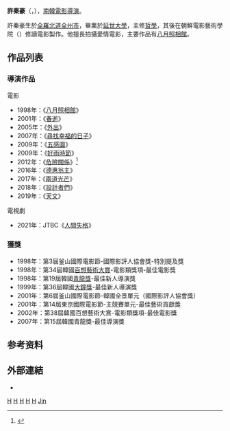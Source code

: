 {{藝人
| 姓名     = 許秦豪
| 類型     = 導演
| 圖片     = Weiming Chen at Toronto Film Festival 2012 (2).jpg
| 圖片尺寸 = 
| 圖片簡介 = 
| 原名     =  
| 外文名   = 허진호
| 外文     = ko
| 羅馬拼音 = Hur Jin Ho
| 英文名   = 
| 綽號     = 
| 其他藝名 = 
| 國籍     = 
| 民族     = 
| 籍貫     = 
| 出生日期 = {{birth_date_and_age|1963|8|8}}
| 出生地點 = {{KOR}}[[全羅北道|全羅北道]][[全州市|全州市]]
| 職業     = [[導演|導演]]
| 語言     = [[韓語|韓語]]
| 教育程度 = [[延世大學|延世大學]]哲學系
| 配偶     = 
| 出身地   = 
| 出道作   = 
| 出道日期 = 1993年
| 代表作   = 
| 活躍年代 = 
| 經紀公司 = 
}}

'''許秦豪'''（{{lang-ko|'''허진호'''}}，{{bd|1963年|8月8日|catIdx=H許}}），[[南韓|南韓]][[電影導演|電影導演]]。

許秦豪生於[[全羅北道|全羅北道]][[全州市|全州市]]，畢業於[[延世大學|延世大學]]，主修[[哲學|哲學]]，其後在朝鮮電影藝術學院（{{lang|en|The Korean Academy of Film Arts}}）修讀電影製作。他擅長拍攝愛情電影，主要作品有[[八月照相館|八月照相館]]。

== 作品列表 ==
=== 導演作品 ===
電影
*1998年：《[[八月照相館|八月照相館]]》
*2001年：《[[春逝|春逝]]》
*2005年：《[[外出|外出]]》
*2007年：《[[尋找幸福的日子|尋找幸福的日子]]》
*2009年：《[[五感圖|五感圖]]》
*2009年：《[[好雨時節|好雨時節]]》
*2012年：《[[危险关系_(2012年电影)|危險關係]]》<ref>{{cite web |url=http://ent.sina.com.cn/m/c/2012-04-25/17463615283.shtml |language= |title=《危險關係》海報曝光 入圍戛纳導演雙周單元 |publisher=新浪 |date=2012年4月25日 |accessdate= |archive-date=2017-12-03 |archive-url=https://web.archive.org/web/20171203224630/http://ent.sina.com.cn/m/c/2012-04-25/17463615283.shtml |dead-url=no }}</ref>
*2016年：《[[德惠翁主_(電影)|德惠翁主]]》
*2017年：《[[兩道光芒|兩道光芒]]》
*2018年：《[[設計者們|設計者們]]》
*2019年：《[[天文_(電影)|天文]]》
電視劇
* 2021年：JTBC《[[人間失格_(韓國電視劇)|人間失格]]》

=== 獲獎 ===
*1998年：第3屆釜山國際電影節-國際影評人協會獎-特別提及獎
*1998年：第34屆韓國[[百想藝術大賞|百想藝術大賞]]-電影類獎項-最佳電影獎
*1998年：第19屆韓國[[青龍獎|青龍獎]]-最佳新人導演獎
*1999年：第36屆韓國[[大鐘獎|大鐘獎]]-最佳新人導演獎 
*2001年：第6屆釜山國際電影節-韓國全景單元（國際影評人協會獎）
*2001年：第14屆東京國際電影節-主競賽單元-最佳藝術貢獻獎
*2002年：第38屆韓國百想藝術大賞-電影類獎項-最佳電影獎
*2007年：第15屆韓國青龍獎-最佳導演獎

== 参考资料 ==
{{reflist}}

==外部連結==
*{{imdb|nm0403297}}

{{许秦豪}}
{{青龍電影獎最佳導演}}
{{百想藝術大賞電影部門導演賞}}
{{黃金攝影獎導演獎}}
{{韓國電影評論家協會獎導演獎}}
{{導演剪輯獎年度導演獎}}

{{Authority control}}
{{DEFAULTSORT:Hur}}
[[Category:韓國編劇|H]]
[[Category:韓國電影導演|H]]
[[Category:延世大學校友|H]]
[[Category:全羅北道出身人物|H]]
[[Category:全州市出身人物|H]]
[[Category:許姓|Jin]]
